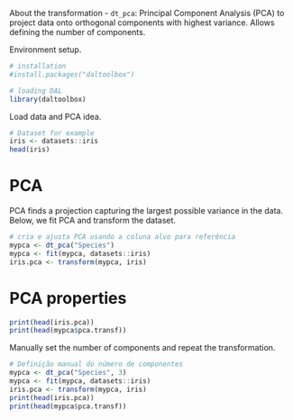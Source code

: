About the transformation
- `dt_pca`: Principal Component Analysis (PCA) to project data onto orthogonal components with highest variance. Allows defining the number of components.

Environment setup.
```r
# installation 
#install.packages("daltoolbox")

# loading DAL
library(daltoolbox) 
```

Load data and PCA idea.
```r
# Dataset for example
iris <- datasets::iris
head(iris)
```

# PCA
PCA finds a projection capturing the largest possible variance in the data. Below, we fit PCA and transform the dataset.

```r
# cria e ajusta PCA usando a coluna alvo para referência
mypca <- dt_pca("Species")
mypca <- fit(mypca, datasets::iris)
iris.pca <- transform(mypca, iris)
```

# PCA properties

```r
print(head(iris.pca))
print(head(mypca$pca.transf))
```

Manually set the number of components and repeat the transformation.
```r
# Definição manual do número de componentes
mypca <- dt_pca("Species", 3)
mypca <- fit(mypca, datasets::iris)
iris.pca <- transform(mypca, iris)
print(head(iris.pca))
print(head(mypca$pca.transf))
```
